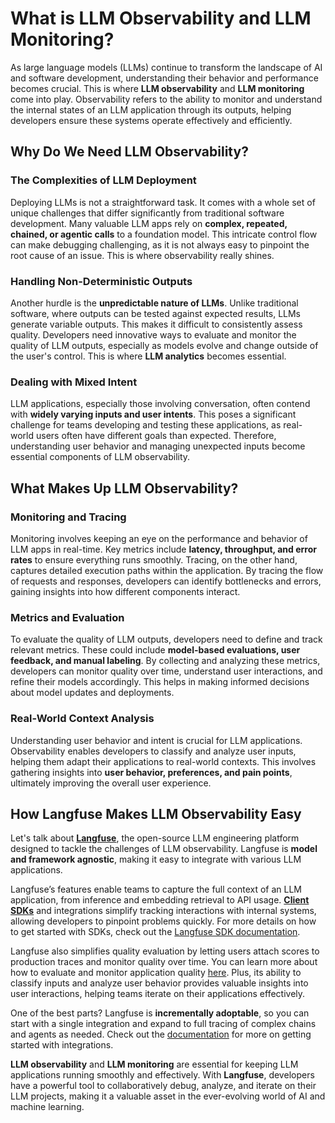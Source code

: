 # What is LLM Observability and LLM Monitoring?

As large language models (LLMs) continue to transform the landscape of AI and software development, understanding their behavior and performance becomes crucial. This is where **LLM observability** and **LLM monitoring** come into play. Observability refers to the ability to monitor and understand the internal states of an LLM application through its outputs, helping developers ensure these systems operate effectively and efficiently.

## Why Do We Need LLM Observability?

### The Complexities of LLM Deployment

Deploying LLMs is not a straightforward task. It comes with a whole set of unique challenges that differ significantly from traditional software development. Many valuable LLM apps rely on **complex, repeated, chained, or agentic calls** to a foundation model. This intricate control flow can make debugging challenging, as it is not always easy to pinpoint the root cause of an issue. This is where observability really shines.

### Handling Non-Deterministic Outputs

Another hurdle is the **unpredictable nature of LLMs**. Unlike traditional software, where outputs can be tested against expected results, LLMs generate variable outputs. This makes it difficult to consistently assess quality. Developers need innovative ways to evaluate and monitor the quality of LLM outputs, especially as models evolve and change outside of the user's control. This is where **LLM analytics** becomes essential.

### Dealing with Mixed Intent

LLM applications, especially those involving conversation, often contend with **widely varying inputs and user intents**. This poses a significant challenge for teams developing and testing these applications, as real-world users often have different goals than expected. Therefore, understanding user behavior and managing unexpected inputs become essential components of LLM observability.

## What Makes Up LLM Observability?

### Monitoring and Tracing

Monitoring involves keeping an eye on the performance and behavior of LLM apps in real-time. Key metrics include **latency, throughput, and error rates** to ensure everything runs smoothly. Tracing, on the other hand, captures detailed execution paths within the application. By tracing the flow of requests and responses, developers can identify bottlenecks and errors, gaining insights into how different components interact.

### Metrics and Evaluation

To evaluate the quality of LLM outputs, developers need to define and track relevant metrics. These could include **model-based evaluations, user feedback, and manual labeling**. By collecting and analyzing these metrics, developers can monitor quality over time, understand user interactions, and refine their models accordingly. This helps in making informed decisions about model updates and deployments.

### Real-World Context Analysis

Understanding user behavior and intent is crucial for LLM applications. Observability enables developers to classify and analyze user inputs, helping them adapt their applications to real-world contexts. This involves gathering insights into **user behavior, preferences, and pain points**, ultimately improving the overall user experience.

## How Langfuse Makes LLM Observability Easy

Let's talk about **[Langfuse](/)**, the open-source LLM engineering platform designed to tackle the challenges of LLM observability. Langfuse is **model and framework agnostic**, making it easy to integrate with various LLM applications.

Langfuse’s features enable teams to capture the full context of an LLM application, from inference and embedding retrieval to API usage. **[Client SDKs](/docs/sdk/overview)** and integrations simplify tracking interactions with internal systems, allowing developers to pinpoint problems quickly. For more details on how to get started with SDKs, check out the [Langfuse SDK documentation](/docs/integrations/overview).

Langfuse also simplifies quality evaluation by letting users attach scores to production traces and monitor quality over time. You can learn more about how to evaluate and monitor application quality [here](/docs/scores/overview). Plus, its ability to classify inputs and analyze user behavior provides valuable insights into user interactions, helping teams iterate on their applications effectively.

One of the best parts? Langfuse is **incrementally adoptable**, so you can start with a single integration and expand to full tracing of complex chains and agents as needed. Check out the [documentation](/docs/) for more on getting started with integrations.

**LLM observability** and **LLM monitoring** are essential for keeping LLM applications running smoothly and effectively. With **Langfuse**, developers have a powerful tool to collaboratively debug, analyze, and iterate on their LLM projects, making it a valuable asset in the ever-evolving world of AI and machine learning.
